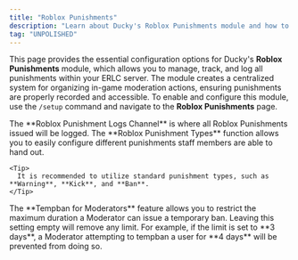 ```yaml
---
title: "Roblox Punishments"
description: "Learn about Ducky's Roblox Punishments module and how to configure it."
tag: "UNPOLISHED"
---
```


This page provides the essential configuration options for Ducky's **Roblox Punishments** module, which allows you to manage, track, and log all punishments within your ERLC server. The module creates a centralized system for organizing in-game moderation actions, ensuring punishments are properly recorded and accessible. To enable and configure this module, use the `/setup` command and navigate to the **Roblox Punishments** page.

<Steps>
  <Step title="Roblox Punishment Logs Channel:" titleSize="h2">
    The **Roblox Punishment Logs Channel** is where all Roblox Punishments issued will be logged.
  </Step>
  <Step title="Roblox Punishment Types" titleSize="h2">
    The **Roblox Punishment Types** function allows you to easily configure different punishments staff members are able to hand out.

    <Tip>
      It is recommended to utilize standard punishment types, such as **Warning**, **Kick**, and **Ban**.
    </Tip>
  </Step>
  <Step title="Tempban for Moderators" titleSize="h2">
    The **Tempban for Moderators** feature allows you to restrict the maximum duration a Moderator can issue a temporary ban. Leaving this setting empty will remove any limit. For example, if the limit is set to **3 days**, a Moderator attempting to tempban a user for **4 days** will be prevented from doing so.
  </Step>
</Steps>